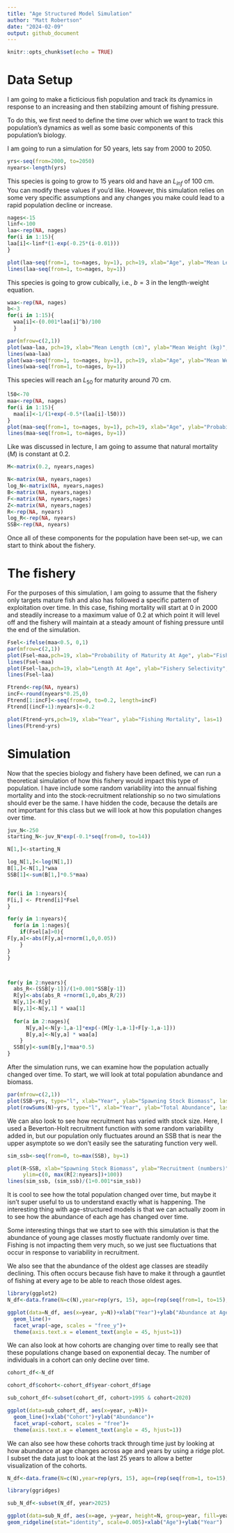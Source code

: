 ```yaml
---
title: "Age Structured Model Simulation"
author: "Matt Robertson"
date: "2024-02-09"
output: github_document
---
```


```r
knitr::opts_chunk$set(echo = TRUE)
```

# Data Setup

I am going to make a ficticious fish population and track its dynamics in response to an increasing and then stabilzing amount of fishing pressure.

To do this, we first need to define the time over which we want to track this population's dynamics as well as some basic components of this population's biology.

I am going to run a simulation for 50 years, lets say from 2000 to 2050.

```r
yrs<-seq(from=2000, to=2050)
nyears<-length(yrs)
```

This species is going to grow to 15 years old and have an $L_{inf}$ of 100 cm. You can modify these values if you'd like. However, this simulation relies on some very specific assumptions and any changes you make could lead to a rapid population decline or increase.

```r
nages<-15
linf<-100
laa<-rep(NA, nages)
for(i in 1:15){
laa[i]<-linf*(1-exp(-0.25*(i-0.01)))
}

plot(laa~seq(from=1, to=nages, by=1), pch=19, xlab="Age", ylab="Mean Length (cm)", las=1)
lines(laa~seq(from=1, to=nages, by=1))
```

This species is going to grow cubically, i.e., $b=3$ in the length-weight equation.

```r

waa<-rep(NA, nages)
b<-3
for(i in 1:15){
  waa[i]<-(0.001*laa[i]^b)/100
  }

par(mfrow=c(2,1))
plot(waa~laa, pch=19, xlab="Mean Length (cm)", ylab="Mean Weight (kg)", las=1, xlim=c(30,max(laa)+10), ylim=c(0,max(waa)+1))
lines(waa~laa)
plot(waa~seq(from=1, to=nages, by=1), pch=19, xlab="Age", ylab="Mean Weight", las=1)
lines(waa~seq(from=1, to=nages, by=1))
```

This species will reach an $L_{50}$ for maturity around 70 cm.

```r
l50<-70
maa<-rep(NA, nages)
for(i in 1:15){
  maa[i]<-1/(1+exp(-0.5*(laa[i]-l50)))
}
plot(maa~seq(from=1, to=nages, by=1), pch=19, xlab="Age", ylab="Probability of maturity", las=1)
lines(maa~seq(from=1, to=nages, by=1))
```

Like was discussed in lecture, I am going to assume that natural mortality ($M$) is constant at 0.2.

```r
M<-matrix(0.2, nyears,nages)
```

```r
N<-matrix(NA, nyears,nages)
log_N<-matrix(NA, nyears,nages)
B<-matrix(NA, nyears,nages)
F<-matrix(NA, nyears,nages)
Z<-matrix(NA, nyears,nages)
R<-rep(NA, nyears)
log_R<-rep(NA, nyears)
SSB<-rep(NA, nyears)
```

Once all of these components for the population have been set-up, we can start to think about the fishery.

# The fishery

For the purposes of this simulation, I am going to assume that the fishery only targets mature fish and also has followed a specific pattern of exploitation over time. In this case, fishing mortality will start at 0 in 2000 and steadily increase to a maximum value of 0.2 at which point it will level off and the fishery will maintain at a steady amount of fishing pressure until the end of the simulation.

```r
Fsel<-ifelse(maa<0.5, 0,1)
par(mfrow=c(2,1))
plot(Fsel~maa,pch=19, xlab="Probability of Maturity At Age", ylab="Fishery Selectivity", las=1)
lines(Fsel~maa)
plot(Fsel~laa,pch=19, xlab="Length At Age", ylab="Fishery Selectivity", las=1)
lines(Fsel~laa)
```

```r
Ftrend<-rep(NA, nyears)
incF<-round(nyears*0.25,0)
Ftrend[1:incF]<-seq(from=0, to=0.2, length=incF)
Ftrend[(incF+1):nyears]<-0.2

plot(Ftrend~yrs,pch=19, xlab="Year", ylab="Fishing Mortality", las=1)
lines(Ftrend~yrs)
```

# Simulation

Now that the species biology and fishery have been defined, we can run a theoretical simulation of how this fishery would impact this type of population. I have include some random variability into the annual fishing mortality and into the stock-recruitment relationship so no two simulations should ever be the same. I have hidden the code, because the details are not important for this class but we will look at how this population changes over time.

```r
juv_N<-250
starting_N<-juv_N*exp(-0.1*seq(from=0, to=14))

N[1,]<-starting_N

log_N[1,]<-log(N[1,])
B[1,]<-N[1,]*waa
SSB[1]<-sum(B[1,]*0.5*maa)


for(i in 1:nyears){
F[i,] <- Ftrend[i]*Fsel
}

for(y in 1:nyears){
  for(a in 1:nages){
    if(Fsel[a]>0){
F[y,a]<-abs(F[y,a]+rnorm(1,0,0.05))
    } 
}
}



for(y in 2:nyears){
  abs_R<-(SSB[y-1])/(1+0.001*SSB[y-1])
  R[y]<-abs(abs_R +rnorm(1,0,abs_R/2))
  N[y,1]<-R[y]
  B[y,1]<-N[y,1] * waa[1]
  
  for(a in 2:nages){
      N[y,a]<-N[y-1,a-1]*exp(-(M[y-1,a-1]+F[y-1,a-1]))
      B[y,a]<-N[y,a] * waa[a]
    }
  SSB[y]<-sum(B[y,]*maa*0.5)
}
```

After the simulation runs, we can examine how the population actually changed over time. To start, we will look at total population abundance and biomass. 

```r
par(mfrow=c(2,1))
plot(SSB~yrs, type="l", xlab="Year", ylab="Spawning Stock Biomass", las=1, lwd=2)
plot(rowSums(N)~yrs, type="l", xlab="Year", ylab="Total Abundance", las=1, lwd=2)
```

We can also look to see how recruitment has varied with stock size. Here, I used a Beverton-Holt recruitment function with some random variability added in, but our population only fluctuates around an SSB that is near the upper asymptote so we don't easily see the saturating function very well.

```r
sim_ssb<-seq(from=0, to=max(SSB), by=1)

plot(R~SSB, xlab="Spawning Stock Biomass", ylab="Recruitment (numbers)", las=1, lwd=2, pch=19, xlim=c(0,max(SSB)+100),
     ylim=c(0, max(R[2:nyears])+100))
lines(sim_ssb, (sim_ssb)/(1+0.001*sim_ssb))
```

It is cool to see how the total population changed over time, but maybe it isn't super useful to us to understand exactly what is happening. The interesting thing with age-structured models is that we can actually zoom in to see how the abundance of each age has changed over time.

Some interesting things that we start to see with this simulation is that the abundance of young age classes mostly fluctuate randomly over time. Fishing is not impacting them very much, so we just see fluctuations that occur in response to variability in recruitment.

We also see that the abundance of the oldest age classes are steadily declining. This often occurs because fish have to make it through a gauntlet of fishing at every age to be able to reach those oldest ages.

```r
library(ggplot2)
N_df<-data.frame(N=c(N),year=rep(yrs, 15), age=(rep(seq(from=1, to=15), each=51)))

ggplot(data=N_df, aes(x=year, y=N))+xlab("Year")+ylab("Abundance at Age")+
  geom_line()+
  facet_wrap(~age, scales = "free_y")+
  theme(axis.text.x = element_text(angle = 45, hjust=1))
```

We can also look at how cohorts are changing over time to really see that these populations change based on exponential decay. The number of individuals in a cohort can only decline over time.

```r
cohort_df<-N_df

cohort_df$cohort<-cohort_df$year-cohort_df$age

sub_cohort_df<-subset(cohort_df, cohort>1995 & cohort<2020)

ggplot(data=sub_cohort_df, aes(x=year, y=N))+
  geom_line()+xlab("Cohort")+ylab("Abundance")+
  facet_wrap(~cohort, scales = "free")+
  theme(axis.text.x = element_text(angle = 45, hjust=1))

```

We can also see how these cohorts track through time just by looking at how abundance at age changes across age and years by using a ridge plot. I subset the data just to look at the last 25 years to allow a better visualization of the cohorts.

```r
N_df<-data.frame(N=c(N),year=rep(yrs, 15), age=(rep(seq(from=1, to=15), each=51)))

library(ggridges)

sub_N_df<-subset(N_df, year>2025)

ggplot(data=sub_N_df, aes(x=age, y=year, height=N, group=year, fill=year))+
geom_ridgeline(stat="identity", scale=0.005)+xlab("Age")+ylab("Year")

```
